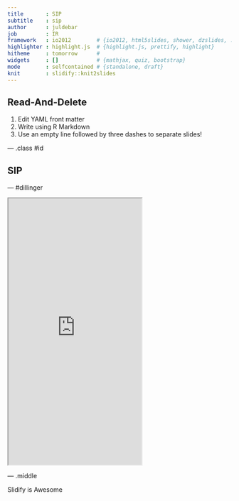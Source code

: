 ```yaml
---
title       : SIP
subtitle    : sip
author      : juldebar
job         : IR
framework   : io2012        # {io2012, html5slides, shower, dzslides, ...}
highlighter : highlight.js  # {highlight.js, prettify, highlight}
hitheme     : tomorrow      # 
widgets     : []            # {mathjax, quiz, bootstrap}
mode        : selfcontained # {standalone, draft}
knit        : slidify::knit2slides
---
```


## Read-And-Delete

1. Edit YAML front matter
2. Write using R Markdown
3. Use an empty line followed by three dashes to separate slides!

--- .class #id 

## SIP

 --- #dillinger

 <iframe src = 'http://mdst-macroes.ird.fr/tmp/SpeciesByOcean/default/I1_Thunnus_alalunga_Rickshaw.html' height='600px'></iframe>

 --- .middle 

 Slidify is Awesome
